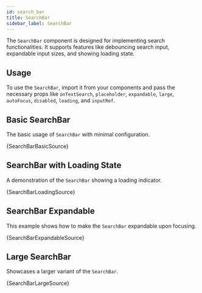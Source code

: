 ```yaml
---
id: search_bar
title: SearchBar
sidebar_label: SearchBar
---
```


The `SearchBar` component is designed for implementing search functionalities. It supports features like debouncing search input, expandable input sizes, and showing loading state.

## Usage

To use the `SearchBar`, import it from your components and pass the necessary props like `onTextSearch`, `placeholder`, `expandable`, `large`, `autoFocus`, `disabled`, `loading`, and `inputRef`.


## Basic SearchBar

The basic usage of `SearchBar` with minimal configuration.


<CodeSample>
    <SearchBarBasicDemo/>
</CodeSample>

<CodeBlock language="tsx">{SearchBarBasicSource}</CodeBlock>

## SearchBar with Loading State

A demonstration of the `SearchBar` showing a loading indicator.


<CodeSample>
    <SearchBarLoadingDemo/>
</CodeSample>

<CodeBlock language="tsx">{SearchBarLoadingSource}</CodeBlock>

## SearchBar Expandable

This example shows how to make the `SearchBar` expandable upon focusing.


<CodeSample>
    <SearchBarExpandableDemo/>
</CodeSample>

<CodeBlock language="tsx">{SearchBarExpandableSource}</CodeBlock>

## Large SearchBar

Showcases a larger variant of the `SearchBar`.


<CodeSample>
    <SearchBarLargeDemo/>
</CodeSample>

<CodeBlock language="tsx">{SearchBarLargeSource}</CodeBlock>